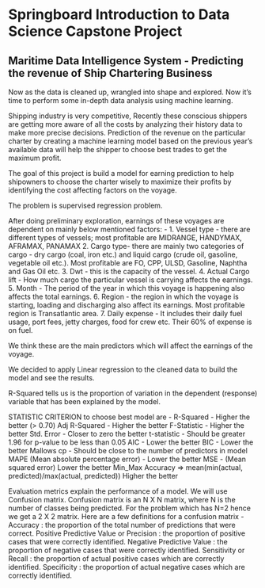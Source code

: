 # Springboard Introduction to Data Science Capstone Project 

## **Maritime Data Intelligence System - Predicting the revenue of Ship Chartering Business**

Now as the data is cleaned up, wrangled into shape and explored. 
Now it's time to perform some in-depth data analysis using machine learning. 

Shipping industry is very competitive, Recently these conscious shippers are getting more aware of all the costs by analyzing their history data to make more precise decisions. Prediction of the revenue on the particular charter by creating a machine learning model based on the previous year's available data will help the shipper to choose best trades to get the maximum profit.  

The goal of this project is build a model for earning prediction to help shipowners to choose the charter wisely to maximize their profits by identifying the cost affecting factors on the voyage.  

The problem is supervised regression problem.

After doing preliminary exploration, earnings of these voyages are dependent on mainly below mentioned factors: - 
1.	Vessel type - there are different types of vessels; most profitable are MIDRANGE, HANDYMAX, AFRAMAX, PANAMAX
2.	Cargo type- there are mainly two categories of cargo - dry cargo (coal, iron etc.) and liquid cargo (crude oil, gasoline, vegetable oil etc.). Most profitable are FO, CPP, ULSD, Gasoline, Naphtha and Gas Oil etc.
3.	Dwt - this is the capacity of the vessel. 
4.	Actual Cargo lift - How much cargo the particular vessel is carrying affects the earnings.
5.	Month - The period of the year in which this voyage is happening also affects the total earnings.
6.	Region - the region in which the voyage is starting, loading and discharging also affect its earnings. Most profitable region is Transatlantic area.
7.	Daily expense - It includes their daily fuel usage, port fees, jetty charges, food for crew etc. Their 60% of expense is on fuel.

We think these are the main predictors which will affect the earnings of the voyage.

We decided to apply Linear regression to the cleaned data to build the model and see the results.

R-Squared tells us is the proportion of variation in the dependent (response) variable that has been explained by the model.

STATISTIC	CRITERION to choose best model are - 
R-Squared -	Higher the better (> 0.70)
Adj R-Squared -	Higher the better
F-Statistic -	Higher the better
Std. Error -	Closer to zero the better
t-statistic -	Should be greater 1.96 for p-value to be less than 0.05
AIC -	Lower the better
BIC -	Lower the better
Mallows cp -	Should be close to the number of predictors in model
MAPE (Mean absolute percentage error) -	Lower the better
MSE - (Mean squared error)	Lower the better
Min_Max Accuracy => mean(min(actual, predicted)/max(actual, predicted))	Higher the better

Evaluation metrics explain the performance of a model. We will use Confusion matrix.
Confusion matrix is an N X N matrix, where N is the number of classes being predicted. For the problem which has N=2 hence we get a 2 X 2 matrix. Here are a few definitions for a confusion matrix - 
Accuracy : the proportion of the total number of predictions that were correct.
Positive Predictive Value or Precision : the proportion of positive cases that were correctly identified.
Negative Predictive Value : the proportion of negative cases that were correctly identified.
Sensitivity or Recall : the proportion of actual positive cases which are correctly identified.
Specificity : the proportion of actual negative cases which are correctly identified.

